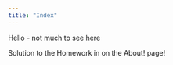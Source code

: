 ```yaml
---
title: "Index"
---
```


Hello - not much to see here

Solution to the Homework in on the About! page!